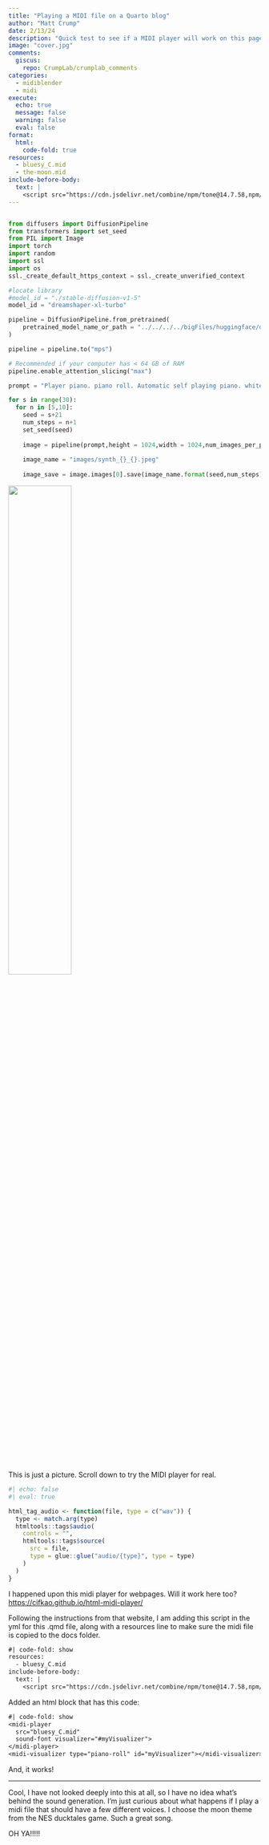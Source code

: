 ```yaml
---
title: "Playing a MIDI file on a Quarto blog"
author: "Matt Crump"
date: 2/13/24
description: "Quick test to see if a MIDI player will work on this page. And it does!"
image: "cover.jpg"
comments:
  giscus: 
    repo: CrumpLab/crumplab_comments
categories: 
  - midiblender
  - midi
execute: 
  echo: true
  message: false
  warning: false
  eval: false
format:
  html:
    code-fold: true
resources: 
  - bluesy_C.mid
  - the-moon.mid
include-before-body:
  text: |
    <script src="https://cdn.jsdelivr.net/combine/npm/tone@14.7.58,npm/@magenta/music@1.23.1/es6/core.js,npm/focus-visible@5,npm/html-midi-player@1.4.0"></script>
---
```


```r

```

```python
from diffusers import DiffusionPipeline
from transformers import set_seed
from PIL import Image
import torch
import random
import ssl
import os
ssl._create_default_https_context = ssl._create_unverified_context

#locate library
#model_id = "./stable-diffusion-v1-5"
model_id = "dreamshaper-xl-turbo"

pipeline = DiffusionPipeline.from_pretrained(
	pretrained_model_name_or_path = "../../../../bigFiles/huggingface/dreamshaper-xl-turbo/"
)

pipeline = pipeline.to("mps")

# Recommended if your computer has < 64 GB of RAM
pipeline.enable_attention_slicing("max")

prompt = "Player piano. piano roll. Automatic self playing piano. white background. transformers cartoon. 3d."

for s in range(30):
  for n in [5,10]:
    seed = s+21
    num_steps = n+1
    set_seed(seed)
    
    image = pipeline(prompt,height = 1024,width = 1024,num_images_per_prompt = 1,num_inference_steps=num_steps)
    
    image_name = "images/synth_{}_{}.jpeg"
    
    image_save = image.images[0].save(image_name.format(seed,num_steps))

```

![](cover.jpg){width="50%" fig-align="left"}

::: column-margin
This is just a picture. Scroll down to try the MIDI player for real.
:::

```r
#| echo: false
#| eval: true

html_tag_audio <- function(file, type = c("wav")) {
  type <- match.arg(type)
  htmltools::tags$audio(
    controls = "",
    htmltools::tags$source(
      src = file,
      type = glue::glue("audio/{type}", type = type)
    )
  )
}

```

I happened upon this midi player for webpages. Will it work here too?
<https://cifkao.github.io/html-midi-player/>

Following the instructions from that website, I am adding this script in the yml for this .qmd file, along with a resources line to make sure the midi file is copied to the docs folder.

```default
#| code-fold: show
resources: 
  - bluesy_C.mid
include-before-body:
  text: |
    <script src="https://cdn.jsdelivr.net/combine/npm/tone@14.7.58,npm/@magenta/music@1.23.1/es6/core.js,npm/focus-visible@5,npm/html-midi-player@1.4.0"></script>
```

Added an html block that has this code:

```default
#| code-fold: show
<midi-player
  src="bluesy_C.mid"
  sound-font visualizer="#myVisualizer">
</midi-player>
<midi-visualizer type="piano-roll" id="myVisualizer"></midi-visualizer>
```

And, it works!

```{=html}
<midi-player
  src="bluesy_C.mid"
  sound-font visualizer="#myVisualizer">
</midi-player>
<midi-visualizer type="piano-roll" id="myVisualizer"></midi-visualizer>
```

-----

Cool, I have not looked deeply into this at all, so I have no idea what's behind the sound generation. I'm just curious about what happens if I play a midi file that should have a few different voices. I choose the moon theme from the NES ducktales game. Such a great song.

```{=html}
<midi-player
  src="the-moon.mid"
  sound-font visualizer="#myVisualizer">
</midi-player>
<midi-visualizer type="piano-roll" id="myVisualizer"></midi-visualizer>
```

OH YA!!!!!
